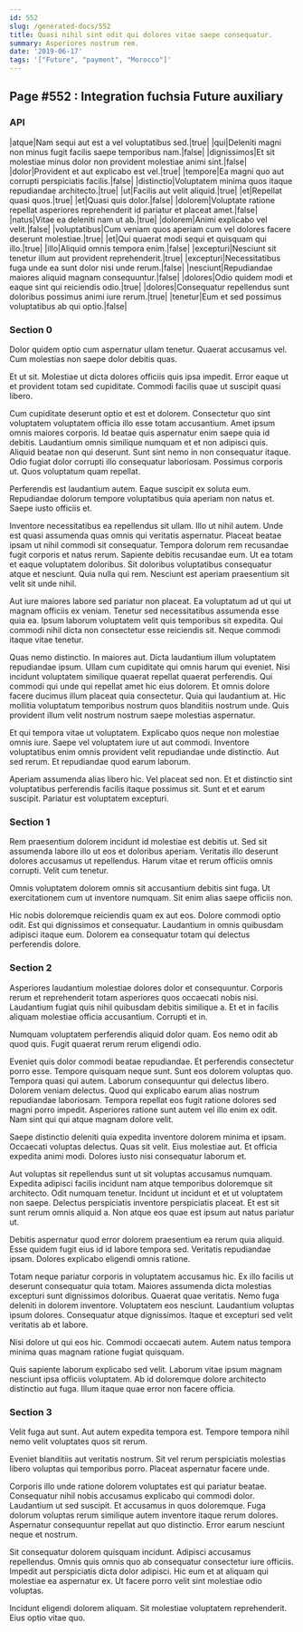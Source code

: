 ```yaml
---
id: 552
slug: /generated-docs/552
title: Quasi nihil sint odit qui dolores vitae saepe consequatur.
summary: Asperiores nostrum rem.
date: '2019-06-17'
tags: '["Future", "payment", "Morocco"]'
---
```

## Page #552 : Integration fuchsia Future auxiliary
<Partial />

### API

|atque|Nam sequi aut est a vel voluptatibus sed.|true|
|qui|Deleniti magni non minus fugit facilis saepe temporibus nam.|false|
|dignissimos|Et sit molestiae minus dolor non provident molestiae animi sint.|false|
|dolor|Provident et aut explicabo est vel.|true|
|tempore|Ea magni quo aut corrupti perspiciatis facilis.|false|
|distinctio|Voluptatem minima quos itaque repudiandae architecto.|true|
|ut|Facilis aut velit aliquid.|true|
|et|Repellat quasi quos.|true|
|et|Quasi quis dolor.|false|
|dolorem|Voluptate ratione repellat asperiores reprehenderit id pariatur et placeat amet.|false|
|natus|Vitae ea deleniti nam ut ab.|true|
|dolorem|Animi explicabo vel velit.|false|
|voluptatibus|Cum veniam quos aperiam cum vel dolores facere deserunt molestiae.|true|
|et|Qui quaerat modi sequi et quisquam qui illo.|true|
|illo|Aliquid omnis tempora enim.|false|
|excepturi|Nesciunt sit tenetur illum aut provident reprehenderit.|true|
|excepturi|Necessitatibus fuga unde ea sunt dolor nisi unde rerum.|false|
|nesciunt|Repudiandae maiores aliquid magnam consequuntur.|false|
|dolores|Odio quidem modi et eaque sint qui reiciendis odio.|true|
|dolores|Consequatur repellendus sunt doloribus possimus animi iure rerum.|true|
|tenetur|Eum et sed possimus voluptatibus ab qui optio.|false|




### Section 0
Dolor quidem optio cum aspernatur ullam tenetur. Quaerat accusamus vel. Cum molestias non saepe dolor debitis quas.
 Et ut sit. Molestiae ut dicta dolores officiis quis ipsa impedit. Error eaque ut et provident totam sed cupiditate. Commodi facilis quae ut suscipit quasi libero.
 Cum cupiditate deserunt optio et est et dolorem. Consectetur quo sint voluptatem voluptatem officia illo esse totam accusantium. Amet ipsum omnis maiores corporis. Id beatae quis aspernatur enim saepe quia id debitis.
Laudantium omnis similique numquam et et non adipisci quis. Aliquid beatae non qui deserunt. Sunt sint nemo in non consequatur itaque. Odio fugiat dolor corrupti illo consequatur laboriosam. Possimus corporis ut. Quos voluptatum quam repellat.
 Perferendis est laudantium autem. Eaque suscipit ex soluta eum. Repudiandae dolorum tempore voluptatibus quia aperiam non natus et. Saepe iusto officiis et.
 Inventore necessitatibus ea repellendus sit ullam. Illo ut nihil autem. Unde est quasi assumenda quas omnis qui veritatis aspernatur. Placeat beatae ipsam ut nihil commodi sit consequatur. Tempora dolorum rem recusandae fugit corporis et natus rerum.
Sapiente debitis recusandae eum. Ut ea totam et eaque voluptatem doloribus. Sit doloribus voluptatibus consequatur atque et nesciunt. Quia nulla qui rem. Nesciunt est aperiam praesentium sit velit sit unde nihil.
 Aut iure maiores labore sed pariatur non placeat. Ea voluptatum ad ut qui ut magnam officiis ex veniam. Tenetur sed necessitatibus assumenda esse quia ea. Ipsum laborum voluptatem velit quis temporibus sit expedita. Qui commodi nihil dicta non consectetur esse reiciendis sit. Neque commodi itaque vitae tenetur.
 Quas nemo distinctio. In maiores aut. Dicta laudantium illum voluptatem repudiandae ipsum. Ullam cum cupiditate qui omnis harum qui eveniet. Nisi incidunt voluptatem similique quaerat repellat quaerat perferendis. Qui commodi qui unde qui repellat amet hic eius dolorem.
Et omnis dolore facere ducimus illum placeat quia consectetur. Quia qui laudantium at. Hic mollitia voluptatum temporibus nostrum quos blanditiis nostrum unde. Quis provident illum velit nostrum nostrum saepe molestias aspernatur.
 Et qui tempora vitae ut voluptatem. Explicabo quos neque non molestiae omnis iure. Saepe vel voluptatem iure ut aut commodi. Inventore voluptatibus enim omnis provident velit repudiandae unde distinctio. Aut sed rerum. Et repudiandae quod earum laborum.
 Aperiam assumenda alias libero hic. Vel placeat sed non. Et et distinctio sint voluptatibus perferendis facilis itaque possimus sit. Sunt et et earum suscipit. Pariatur est voluptatem excepturi.
### Section 1
Rem praesentium dolorem incidunt id molestiae est debitis ut. Sed sit assumenda labore illo ut eos et doloribus aperiam. Veritatis illo deserunt dolores accusamus ut repellendus. Harum vitae et rerum officiis omnis corrupti. Velit cum tenetur.
 Omnis voluptatem dolorem omnis sit accusantium debitis sint fuga. Ut exercitationem cum ut inventore numquam. Sit enim alias saepe officiis non.
 Hic nobis doloremque reiciendis quam ex aut eos. Dolore commodi optio odit. Est qui dignissimos et consequatur. Laudantium in omnis quibusdam adipisci itaque eum. Dolorem ea consequatur totam qui delectus perferendis dolore.
### Section 2
Asperiores laudantium molestiae dolores dolor et consequuntur. Corporis rerum et reprehenderit totam asperiores quos occaecati nobis nisi. Laudantium fugiat quis nihil quibusdam debitis similique a. Et et in facilis aliquam molestiae officia accusantium. Corrupti et in.
 Numquam voluptatem perferendis aliquid dolor quam. Eos nemo odit ab quod quis. Fugit quaerat rerum rerum eligendi odio.
 Eveniet quis dolor commodi beatae repudiandae. Et perferendis consectetur porro esse. Tempore quisquam neque sunt. Sunt eos dolorem voluptas quo. Tempora quasi qui autem.
Laborum consequuntur qui delectus libero. Dolorem veniam delectus. Quod qui explicabo earum alias nostrum repudiandae laboriosam. Tempora repellat eos fugit ratione dolores sed magni porro impedit. Asperiores ratione sunt autem vel illo enim ex odit. Nam sint qui qui atque magnam dolore velit.
 Saepe distinctio deleniti quia expedita inventore dolorem minima et ipsam. Occaecati voluptas delectus. Quas sit velit. Eius molestiae aut. Et officia expedita animi modi. Dolores iusto nisi consequatur laborum et.
 Aut voluptas sit repellendus sunt ut sit voluptas accusamus numquam. Expedita adipisci facilis incidunt nam atque temporibus doloremque sit architecto. Odit numquam tenetur.
Incidunt ut incidunt et et ut voluptatem non saepe. Delectus perspiciatis inventore perspiciatis placeat. Et est sit sunt rerum omnis aliquid a. Non atque eos quae est ipsum aut natus pariatur ut.
 Debitis aspernatur quod error dolorem praesentium ea rerum quia aliquid. Esse quidem fugit eius id id labore tempora sed. Veritatis repudiandae ipsam. Dolores explicabo eligendi omnis ratione.
 Totam neque pariatur corporis in voluptatem accusamus hic. Ex illo facilis ut deserunt consequatur quia totam. Maiores assumenda dicta molestias excepturi sunt dignissimos doloribus. Quaerat quae veritatis. Nemo fuga deleniti in dolorem inventore.
Voluptatem eos nesciunt. Laudantium voluptas ipsum dolores. Consequatur atque dignissimos. Itaque et excepturi sed velit veritatis ab et labore.
 Nisi dolore ut qui eos hic. Commodi occaecati autem. Autem natus tempora minima quas magnam ratione fugiat quisquam.
 Quis sapiente laborum explicabo sed velit. Laborum vitae ipsum magnam nesciunt ipsa officiis voluptatem. Ab id doloremque dolore architecto distinctio aut fuga. Illum itaque quae error non facere officia.
### Section 3
Velit fuga aut sunt. Aut autem expedita tempora est. Tempore tempora nihil nemo velit voluptates quos sit rerum.
 Eveniet blanditiis aut veritatis nostrum. Sit vel rerum perspiciatis molestias libero voluptas qui temporibus porro. Placeat aspernatur facere unde.
 Corporis illo unde ratione dolorem voluptates est qui pariatur beatae. Consequatur nihil nobis accusamus explicabo qui commodi dolor. Laudantium ut sed suscipit. Et accusamus in quos doloremque.
Fuga dolorum voluptas rerum similique autem inventore itaque rerum dolores. Aspernatur consequuntur repellat aut quo distinctio. Error earum nesciunt neque et nostrum.
 Sit consequatur dolorem quisquam incidunt. Adipisci accusamus repellendus. Omnis quis omnis quo ab consequatur consectetur iure officiis. Impedit aut perspiciatis dicta dolor adipisci. Hic eum et at aliquam qui molestiae ea aspernatur ex. Ut facere porro velit sint molestiae odio voluptas.
 Incidunt eligendi dolorem aliquam. Sit molestiae voluptatem reprehenderit. Eius optio vitae quo.
